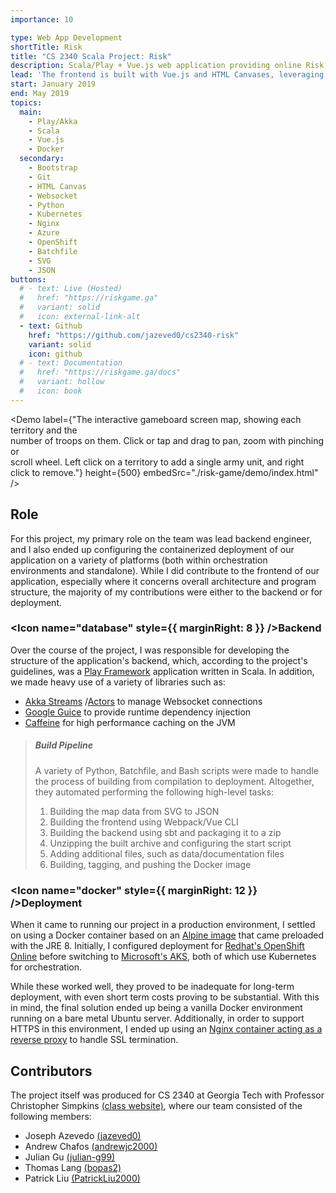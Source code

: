 ```yaml
---
importance: 10

type: Web App Development
shortTitle: Risk
title: "CS 2340 Scala Project: Risk"
description: Scala/Play + Vue.js web application providing online Risk, produced for CS 2340 with Professor Simpkins
lead: 'The frontend is built with Vue.js and HTML Canvases, leveraging the Javascript canvas library <a href="https://konvajs.org/" target="_blank" rel="noopener">Konva</a>, while the backend is built with Play Framework and Akka in Scala. The two sides communicate over a Websocket connection, and the backend features a <a href="https://riskgame.ga/docs#map-ingestion" target="_blank" rel="noopener">custom SVG map ingestion pipeline</a> written in Python.'
start: January 2019
end: May 2019
topics:
  main:
    - Play/Akka
    - Scala
    - Vue.js
    - Docker
  secondary:
    - Bootstrap
    - Git
    - HTML Canvas
    - Websocket
    - Python
    - Kubernetes
    - Nginx
    - Azure
    - OpenShift
    - Batchfile
    - SVG
    - JSON
buttons:
  # - text: Live (Hosted)
  #   href: "https://riskgame.ga"
  #   variant: solid
  #   icon: external-link-alt
  - text: Github
    href: "https://github.com/jazeved0/cs2340-risk"
    variant: solid
    icon: github
  # - text: Documentation
  #   href: "https://riskgame.ga/docs"
  #   variant: hollow
  #   icon: book
---
```



<Demo
  label={"The interactive gameboard screen map, showing each territory and the \
  number of troops on them. Click or tap and drag to pan, zoom with pinching or \
  scroll wheel. Left click on a territory to add a single army unit, and right \
  click to remove."}
  height={500}
  embedSrc="./risk-game/demo/index.html"
/>

## Role

For this project, my primary role on the team was lead backend engineer, and I also ended up
configuring the containerized deployment of our application on a variety of platforms (both
within orchestration environments and standalone). While I did contribute to the frontend of
our application, especially where it concerns overall architecture and program structure, the
majority of my contributions were either to the backend or for deployment.

### <Icon name="database" style={{ marginRight: 8 }} />Backend

Over the course of the project, I was responsible for developing the structure of the application's
backend, which, according to the project's guidelines, was a
[Play Framework](https://www.playframework.com/) application written
in Scala. In addition, we made heavy use of a variety of libraries such as:

- [Akka Streams](https://doc.akka.io/docs/akka/current/stream/index.html)
  /[Actors](https://doc.akka.io/docs/akka/current/index-actors.html)
  to manage Websocket connections
- [Google Guice](https://github.com/google/guice) to
  provide runtime dependency injection
- [Caffeine](https://github.com/ben-manes/caffeine) for high
  performance caching on the JVM

> ##### Build Pipeline
>
> A variety of Python, Batchfile, and Bash scripts were made to handle the process of building from
> compilation to deployment. Altogether, they automated performing the following high-level tasks:
>
> 1.  Building the map data from SVG to JSON
> 2.  Building the frontend using Webpack/Vue CLI
> 3.  Building the backend using sbt and packaging it to a zip
> 4.  Unzipping the built archive and configuring the start script
> 5.  Adding additional files, such as data/documentation files
> 6.  Building, tagging, and pushing the Docker image

### <Icon name="docker" style={{ marginRight: 12 }} />Deployment

When it came to running our project in a production environment, I settled on using a Docker
container based on an [Alpine image](https://hub.docker.com/_/openjdk)
that came preloaded with the JRE 8. Initially, I configured deployment for
[Redhat's OpenShift Online](https://www.openshift.com/products/online/)
before switching to [Microsoft's AKS](https://docs.microsoft.com/en-us/azure/aks/),
both of which use Kubernetes for orchestration.

While these worked well, they proved to be inadequate for long-term deployment, with even
short term costs proving to be substantial. With this in mind, the final solution ended
up being a vanilla Docker environment running on a bare metal Ubuntu server. Additionally,
in order to support HTTPS in this environment, I ended up using an [Nginx container acting as
a reverse proxy](https://github.com/jwilder/nginx-proxy)
to handle SSL termination.

## Contributors

The project itself was produced for CS 2340 at Georgia Tech with Professor Christopher
Simpkins [(class website)](https://cs2340.gitlab.io/),
where our team consisted of the following members:

- Joseph Azevedo [(jazeved0)](https://github.com/jazeved0)
- Andrew Chafos [(andrewjc2000)](https://github.com/andrewjc2000)
- Julian Gu [(julian-g99)](https://github.com/julian-g99)
- Thomas Lang [(bopas2)](https://github.com/bopas2)
- Patrick Liu [(PatrickLiu2000)](https://github.com/PatrickLiu2000)
